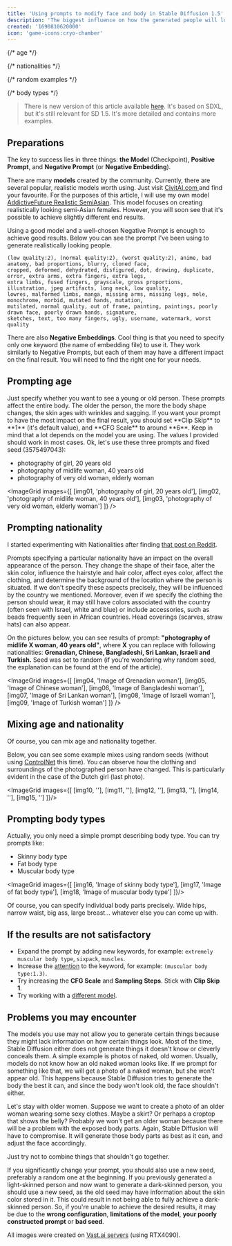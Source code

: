 ```yaml
---
title: 'Using prompts to modify face and body in Stable Diffusion 1.5'
description: 'The biggest influence on how the generated people will look comes from the model we use and our well-written prompts. We can adjust the face, body, and clothing of generated characters through basic prompts. This article will show you how to do it.'
created: '1690810620000'
icon: 'game-icons:cryo-chamber'
---
```



{/* age */}

{/* nationalities */}

{/* random examples */}

{/* body types */}

> There is new version of this article available [here](/using-prompts-to-modify-face-and-body-in-stable-diffusion-xl).
It's based on SDXL, but it's still relevant for SD 1.5.
It's more detailed and contains more examples.

## Preparations

The key to success lies in three things: **the Model** (Checkpoint), **Positive Prompt**, and **Negative Prompt** (or **Negative Embedding**).

There are many **models** created by the community.
Currently, there are several popular, realistic models worth using. Just visit <a href="https://civitai.com/models?ref_code=ADD-THI">CivitAI.com </a> and find your favourite.
For the purposes of this article, I will use my own model <a href="https://civitai.com/models/94725/addictivefuturerealisticsemiasian?ref_code=ADD-THI">AddictiveFuture Realistic SemiAsian</a>.
This model focuses on creating realistically looking semi-Asian females.
However, you will soon see that it's possible to achieve slightly different end results.

Using a good model and a well-chosen Negative Prompt is enough to achieve good results.
Below you can see the prompt I've been using to generate realistically looking people. 

```
(low quality:2), (normal quality:2), (worst quality:2), anime, bad anatomy, bad proportions, blurry, cloned face,
cropped, deformed, dehydrated, disfigured, dot, drawing, duplicate, error, extra arms, extra fingers, extra legs,
extra limbs, fused fingers, grayscale, gross proportions, illustration, jpeg artifacts, long neck, low quality,
lowres, malformed limbs, manga, missing arms, missing legs, mole, monochrome, morbid, mutated hands, mutation,
mutilated, normal quality, out of frame, painting, paintings, poorly drawn face, poorly drawn hands, signature,
sketches, text, too many fingers, ugly, username, watermark, worst quality
```

There are also **Negative Embeddings**. 
Cool thing is that you need to specify only one keyword (the name of embedding file) to use it.
They work similarly to Negative Prompts, but each of them may have a different impact on the final result. 
You will need to find the right one for your needs. 

## Prompting age

<p>
  Just specify whether you want to see a young or old person. These prompts affect the entire body. The older the
  person, the more the body shape changes, the skin ages with wrinkles and sagging. If you want your prompt to have the
  most impact on the final result, you should set **Clip Skip** to **1** (it's default value), and **CFG Scale** to
  around **6**. Keep in mind that a lot depends on the model you are using. The values I provided should work in most
  cases. Ok, let's use these three prompts and fixed seed (3575497043):
</p>


- photography of girl, 20 years old
- photography of midlife woman, 40 years old
- photography of very old woman, elderly woman

<ImageGrid images={[
    [img01, 'photography of girl, 20 years old'],
    [img02, 'photography of midlife woman, 40 years old'],
    [img03, 'photography of very old woman, elderly woman']
  ]}
/>

## Prompting nationality

I started experimenting with Nationalities after finding <a href="https://www.reddit.com/r/StableDiffusion/comments/13oea0i/photorealistic_portraits_of_200_ethinicities/">that post on Reddit</a>.

Prompts specifying a particular nationality have an impact on the overall appearance of the person.
They change the shape of their face, alter the skin color, influence the hairstyle and hair color, affect eyes color,
affect the clothing, and determine the background of the location where the person is situated.
If we don't specify these aspects precisely, they will be influenced by the country we mentioned.
Moreover, even if we specify the clothing the person should wear,
it may still have colors associated with the country (often seen with Israel, white and blue) or include accessories,
such as beads frequently seen in African countries.
Head coverings (scarves, straw hats) can also appear.

On the pictures below, you can see results of prompt: **"photography of midlife X woman, 40 years old"**, where **X** you can replace with following nationalities: **Grenadian, Chinese, Bangladeshi, Sri Lankan, Israeli and Turkish.** Seed was set to random (if you're wondering why random seed, the explanation can be found at the end of the article).

<ImageGrid images={[
    [img04, 'Image of Grenadian woman'],
    [img05, 'Image of Chinese woman'],
    [img06, 'Image of Bangladeshi woman'],
    [img07, 'Image of Sri Lankan woman'],
    [img08, 'Image of Israeli woman'],
    [img09, 'Image of Turkish woman']
  ]}
/>

## Mixing age and nationality

Of course, you can mix age and nationality together.

Below, you can see some example mixes using random seeds (without using <a href="https://github.com/lllyasviel/ControlNet">ControlNet</a> this time).
You can observe how the clothing and surroundings of the photographed person have changed. This is particularly evident in the case of the Dutch girl (last photo).

<ImageGrid images={[
    [img10, ''],
    [img11, ''],
    [img12, ''],
    [img13, ''],
    [img14, ''],
    [img15, '']
]}/>

## Prompting body types

Actually, you only need a simple prompt describing body type. You can try prompts like:

<ul>
  <li>Skinny body type</li>
  <li>Fat body type</li>
  <li>Muscular body type</li>
</ul>

<ImageGrid images={[
    [img16, 'Image of skinny body type'],
    [img17, 'Image of fat body type'],
    [img18, 'Image of muscular body type']
]}/>

Of course, you can specify individual body parts precisely.
Wide hips, narrow waist, big ass, large breast... whatever else you can come up with.

## If the results are not satisfactory

- Expand the prompt by adding new keywords, for example: `extremely muscular body type`, `sixpack`, `muscles`.
- Increase the [attention](https://github.com/AUTOMATIC1111/stable-diffusion-webui/wiki/Features#attentionemphasis) to the keyword, for example: `(muscular body type:1.3)`.
- Try increasing the **CFG Scale** and **Sampling Steps**. Stick with **Clip Skip 1**.
- Try working with a <a href='https://civitai.com/models?ref_code=ADD-THI'>different model</a>.

## Problems you may encounter

The models you use may not allow you to generate certain things because they might lack information on how certain things look.
Most of the time, Stable Diffusion either does not generate things it doesn't know or cleverly conceals them.
A simple example is photos of naked, old women. Usually, models do not know how an old naked woman looks like.
If we prompt for something like that, we will get a photo of a naked woman, but she won't appear old.
This happens because Stable Diffusion tries to generate the body the best it can, and since the body won't look old, the face shouldn't either.

Let's stay with older women.
Suppose we want to create a photo of an older woman wearing some sexy clothes. Maybe a skirt? Or perhaps a croptop that shows the belly?
Probably we won't get an older woman because there will be a problem with the exposed body parts.
Again, Stable Diffusion will have to compromise. It will generate those body parts as best as it can, and adjust the face accordingly.

Just try not to combine things that shouldn't go together.

If you significantly change your prompt, you should also use a new seed, preferably a random one at the beginning.
If you previously generated a light-skinned person and now want to generate a dark-skinned person, you should use a new seed, as the old seed may have information about the skin color stored in it.
This could result in not being able to fully achieve a dark-skinned person.
So, if you're unable to achieve the desired results, it may be due to the **wrong configuration**, **limitations of the model**, **your poorly constructed prompt** or **bad seed**.

All images were created on [Vast.ai servers](https://cloud.vast.ai/?ref_id=62878) (using RTX4090).
